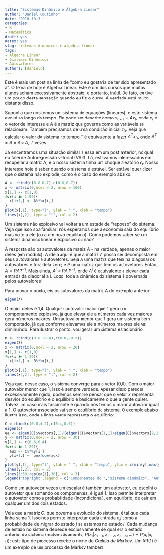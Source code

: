```yaml
---
title: "Sistemas Dinâmico e Álgebra Linear"
author: "Daniel Coutinho"
date: '2018-10-31'
categories:
- R
- Matemática
draft: yes
katex: yes
slug: sistemas-dinamicos-e-algebra-linear
tags:
- Álgebra Linear
- Sistemas Dinâmicos
- Autovalores
authors: [danielc]
---
```


Este é mais um post na linha de "como eu gostaria de ter sido apresentado à". O tema de hoje é Algebra Linear. Este é um dos cursos que muitos alunos acham excessivamente abstrato, e portanto, inútil. De fato, eu tive um pouco desta sensação quando eu fiz o curso. A verdade está muito distante disso. 

Suponha que nós temos um sistema de equações (lineares), e este sistema evolui ao longo do tempo. Ele pode ser descrito como $x_{t+1} = Ax_{t}$, onde $x_t$ é o vetor de interesse e $A$ é a matriz que governa como as variáveis se relacionam. Também precisamos de uma condição inicial $x_0$. Veja que calcular o valor do sistema no tempo $T$ é equivalente a fazer $A^{T} x_0$, onde $A^{T} = A \times A \times A$, $T$ vezes.

Já encontramos uma situação similar a essa em um post anterior, no qual eu falei de Autoregressão vetorial (VAR). Lá, estavamos interessados em recuperar a matriz A, e o nosso sistema tinha um choque aleatório $\epsilon_t$. Nosso interesse hoje é saber quando o sistema é estável. Ser estável quer dizer que o sistema não explode, como é o caso do exemplo abaixo:

```r

A <- rbind(c(0.8,0.7),c(0.6,0.7))
x <- matrix(0,ncol = 2, nrow = 100)
x[1,] <- c(1,0)
for(i in 1:99){
  x[i+1,] <- A%*%x[i,]
}
plot(x[,1], type="l", ylab = " ", xlab = "tempo")
lines(x[,2], type = "l", col = 2)
```

Um sistema não explosivo vai voltar a um estado de "repouso" do sistema. Veja que isso soa familiar: nós esperamos que a economia saia do equilíbrio mas volte a ele (ou a um novo equilíbrio). Como podemos saber se um sistema dinâmico linear é explosivo ou não? 

A resposta são os autovalores da matriz $A$ - na verdade, apenas o maior deles (em módulo). A ideia aqui é que a matriz $A$ possa ser decomposta em seus autovalores e autovetores. Seja $\Lambda$ uma matriz que tem na diagonal os autovalores e fora dela zero; e $P$ uma matriz que tem os autovetores. Então, $A = P\Lambda{}P^{-1}$. Mais ainda, $A^j = P\Lambda^jP^{-1}$, onde $\Lambda^j$ é equivalente a elevar cada entrada da diagonal a $j$. Logo, toda a dinâmica do sistema é governada pelos autovalores! 

Para provar o ponto, eis os autovalores da matriz A do exemplo anterior:

```r
eigen(A)
```

O maior deles é 1,4. Qualquer autovalor maior que 1 gera um comportamento explosivo, já que elevar ele a números cada vez maiores gera números maiores. Um autovalor menor que 1 gera um sistema bem comportado, já que conforme elevamos ele a números maiores ele vai diminuindo. Para ilustrar o ponto, vou gerar um sistema estacionário:

```r
B <- rbind(c(0.8,-0.4),c(0.6,-0.5))
eigen(B)
x <- matrix(0,ncol = 2, nrow = 20)
x[1,] <- c(1,0)
for(i in 1:19){
  x[i+1,] <- B%*%x[i,]
}
plot(x[,1], type="l", ylab = " ", xlab = "tempo")
lines(x[,2], type = "l", col = 2)
```

Veja que, nesse caso, o sistema converge para o vetor (0,0). Com o maior autovalor menor que 1, isso é sempre verdade. Apesar disso parecer excessivamente rigído, podemos sempre pensar que o vetor $x$ representa desvios do equilíbrio e o equilíbrio é basicamente o que a gente quiser. Talvez um caso mais fascinante é quando nós temos o maior autovalor igual a 1. O autovetor associado vai ser o equilíbrio do sistema. O exemplo abaixo ilustra isso, onde a linha verde representa o equilíbrio:

```r
C = rbind(c(0.8,0.2),c(0.4,0.6))
eigen(C)
ee <- eigen(C)$vectors[,1]/(eigen(C)$vectors[1,1]+eigen(C)$vectors[2,1])
y <- matrix(0,ncol = 2, nrow = 30)
y[1,] <- c(0.6,0.4)
for(i in 1:29){
  aux <- C%*%y[i,]
  y[i+1,] <- aux/sum(aux)
}
plot(y[,1], type="l", ylab = " ", xlab = "tempo", ylim = c(min(y),max(y)))
lines(y[,2], col = 2)
lines(1:30,rep(ee[1],30), col = 3)
legend("topright",legend = c("Componentes do ","sistema dinâmico", "Autovetor associado ao autovalor 1"), lty = c(1,1,1), col = c(1,2,3))
```

Como um autovetor vezes um escalar é também um autovetor, eu escolhi o autovetor que somando os componentes, é igual 1. Isso permite interpretar o autovetor como a probabilidade (incondicional), em equilíbrio, de cair em qualquer um dos dois estados.

Veja que a matriz $C$, que governa a evolução do sistema, é tal que cada linha soma 1. Isso nos permite interpretar cada entrada $c_ij$ como a probabilidade de migrar do estado $j$ se estamos no estado $i$. Cada mudança de estado no sistema depende exclusivamente de qual era o estado anterior do sistema (matematicamente, $P(x_t |x_{t-1},x_{t-2},x_{t-3},...) = P(x_t|x_{t-1})$): este tipo de processo recebe o nome de _Cadeia de Markov_. Um AR(1) é um exemplo de um processo de Markov também.  